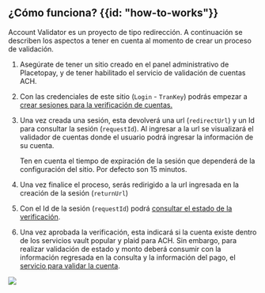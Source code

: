 <MissingTranslationBanner />

## ¿Cómo funciona? {{id: "how-to-works"}}

Account Validator es un proyecto de tipo redirección. A continuación se describen los aspectos a tener en cuenta al momento de crear un proceso de validación.

1. Asegúrate de tener un sitio creado en el panel administrativo de Placetopay, y de tener habilitado el servicio de validación de cuentas ACH.
2. Con las credenciales de este sitio (`Login` - `TranKey`) podrás empezar a [crear sesiones para la verificación de cuentas.](/account-validator/api/session)
3. Una vez creada una sesión, esta devolverá una url (`redirectUrl`) y un Id para consultar la sesión (`requestId`). Al ingresar a la url se visualizará el validador de cuentas donde el usuario podrá ingresar la información de su cuenta.

    <Note>
      Ten en cuenta el tiempo de expiración de la sesión que dependerá de la configuración del sitio. Por defecto son 15 minutos.
    </Note>

1. Una vez finalice el proceso, serás redirigido a la url ingresada en la creación de la sesión (`returnUrl`)
2. Con el Id de la sesión (`requestId`) podrá [consultar el estado de la verificación](/account-validator/api/session).
3. Una vez aprobada la verificación, esta indicará si la cuenta existe dentro de los servicios vault popular y plaid para ACH. Sin embargo, para realizar validación de estado y monto deberá consumir con la información regresada en la consulta y la información del pago, el [servicio para validar la cuenta](/account-validator/api/validate-existing-account).

<img src="/Account_validator/account_validator1.png"/>
